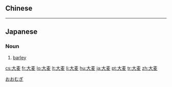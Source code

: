 {{also|大麥}}
==Chinese==
{{zh-see|大麥}}

----

==Japanese==
{{ja-kanjitab|おお|むぎ|yomi=kun}}

===Noun===
{{ja-noun|おおむぎ|kyu=大麥}}

# [[barley]]

[[Category:ja:Grains|おおむぎ]]

[[cs:大麦]]
[[fr:大麦]]
[[lo:大麦]]
[[lt:大麦]]
[[li:大麦]]
[[hu:大麦]]
[[ja:大麦]]
[[pt:大麦]]
[[tr:大麦]]
[[zh:大麦]]